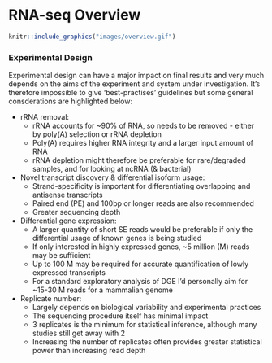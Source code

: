 # RNA-seq Overview

```r
knitr::include_graphics("images/overview.gif")
```

### Experimental Design

Experimental design can have a major impact on final results and very much depends on the aims of the experiment and system under investigation. It's therefore impossible to give 'best-practises' guidelines but some general consderations are highlighted below:

* rRNA removal: 
    * rRNA accounts for ~90% of RNA, so needs to be removed - either by poly(A) selection or rRNA depletion
    * Poly(A) requires higher RNA integrity and a larger input amount of RNA
    * rRNA depletion might therefore be preferable for rare/degraded samples, and for looking at ncRNA (& bacterial)
* Novel transcript discovery & differential isoform usage:
    * Strand-specificity is important for differentiating overlapping and antisense transcripts
    * Paired end (PE) and 100bp or longer reads are also recommended
    * Greater sequencing depth
* Differential gene expression:
    * A larger quantity of short SE reads would be preferable if only the differential usage of known genes is being studied
    * If only interested in highly expressed genes, ~5 million (M) reads may be sufficient
    * Up to 100 M may be required for accurate quantification of lowly expressed transcripts
    * For a standard exploratory analysis of DGE I'd personally aim for ~15-30 M reads for a mammalian genome
* Replicate number:
    * Largely depends on biological variability and experimental practices
    * The sequencing procedure itself has minimal impact
    * 3 replicates is the minimum for statistical inference, although many studies still get away with 2
    * Increasing the number of replicates often provides greater statistical power than increasing read depth
